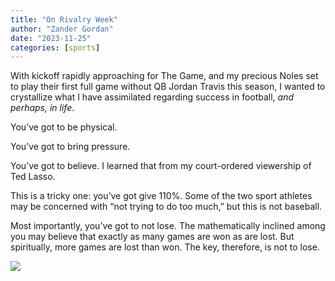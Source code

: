 ```yaml
---
title: "On Rivalry Week"
author: "Zander Gordan"
date: "2023-11-25"
categories: [sports]
---
```


With kickoff rapidly approaching for The Game, and my precious Noles set to play their first full game without QB Jordan Travis this season, I wanted to crystallize what I have assimilated regarding success in football, *and perhaps, in life*.

You've got to be physical.

You've got to bring pressure.

You've got to believe. I learned that from my court-ordered viewership of Ted Lasso.

This is a tricky one: you've got give 110%. Some of the two sport athletes may be concerned with "not trying to do too much," but this is not baseball.

Most importantly, you've got to not lose. The mathematically inclined among you may believe that exactly as many games are won as are lost. But spiritually, more games are lost than won. The key, therefore, is not to lose.

![](go noles.png)
